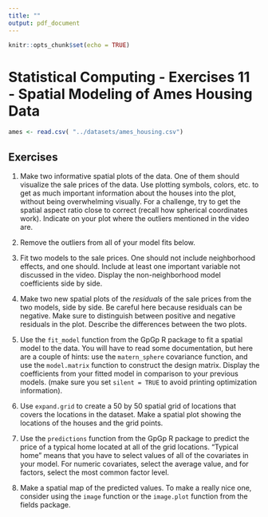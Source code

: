 ```yaml
---
title: ""
output: pdf_document
---
```


```r
knitr::opts_chunk$set(echo = TRUE)
```

# Statistical Computing - Exercises 11 - Spatial Modeling of Ames Housing Data

```r
ames <- read.csv( "../datasets/ames_housing.csv")
```



## Exercises

1. Make two informative spatial plots of the data. One of them should
   visualize the sale prices of the data. Use plotting symbols,
   colors, etc. to get as much important information about the houses       into the plot, without being overwhelming visually. For a challenge,
   try to get the spatial aspect ratio close to correct (recall how
   spherical coordinates work). Indicate on your plot where the
   outliers mentioned in the video are.
   
2. Remove the outliers from all of your model fits below.
   
3. Fit two models to the sale prices. One should not include 
   neighborhood effects, and one should. Include at least one
   important variable not discussed in the video. 
   Display the non-neighborhood model coefficients side by side.
   
4. Make two new spatial plots of the *residuals* of the sale prices
   from the two models, side by side. Be careful here because
   residuals can be negative. Make sure to distinguish between
   positive and negative residuals in the plot. 
   Describe the differences between the two plots.
   
5. Use the `fit_model` function from the GpGp R package to fit
   a spatial model to the data. You will have to read some documentation,    but here are a couple of hints: use the `matern_sphere` covariance
   function, and use the `model.matrix` function to construct
   the design matrix. Display the coefficients from your fitted model
   in comparison to your previous models. 
   (make sure you set `silent = TRUE` to avoid printing optimization
   information).
   
6. Use `expand.grid` to create a 50 by 50 spatial grid of locations
   that covers the locations in the dataset. Make a spatial plot
   showing the locations of the houses and the grid points.
   
7. Use the `predictions` function from the GpGp R package to predict
   the price of a typical home located at all of the grid locations.
   "Typical home" means that you have to select values of all of
   the covariates in your model. For numeric covariates, select
   the average value, and for factors, select the most common factor
   level.
   
8. Make a spatial map of the predicted values. To make a really nice
   one, consider using the `image` function or the `image.plot` 
   function from the fields package.




